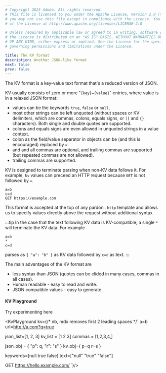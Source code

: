 ```yaml
---
# Copyright 2025 Adobe. All rights reserved.
# This file is licensed to you under the Apache License, Version 2.0 (the "License");
# you may not use this file except in compliance with the License. You may obtain a copy
# of the License at http://www.apache.org/licenses/LICENSE-2.0

# Unless required by applicable law or agreed to in writing, software distributed under
# the License is distributed on an "AS IS" BASIS, WITHOUT WARRANTIES OR REPRESENTATIONS
# OF ANY KIND, either express or implied. See the License for the specific language
# governing permissions and limitations under the License.

title: The KV format
description: Another JSON-like format
next: false
prev: false
---
```



The KV format is a key-value text format that's a reduced version of JSON.

KV usually consists of zero or more "`{key}={value}`" entries, where value is in a relaxed JSON format:
- values can be the keywords `true`, `false` or `null`,
- most other strings can be left unquoted (without spaces or KV delimiters, which are commas, colons, equals signs,
  or `[]` and `{}` characters).  Both single and double quotes are supported.
- colons and equals signs are even allowed in unquoted strings in a value context.
- colon as the field/value separator in objects can be (and this is encouraged) replaced by `=`.
- and and all commas are optional, and trailing commas are supported (but repeated commas are not allowed).
- trailing commas are supported.

KV is designed to terminate parsing when non-KV data follows it.
For example, `kv` values can preceed an HTTP request because `GET` is not followed by `=`.

```text /.=./
a=b
c=d
GET https://example.com
```

This format is accepted at the top of any pardon `.http` template and allows
us to specify values directly above the request without additional syntax.

:::tip
In the case that the text following KV data is KV-compatible, a single `*`
will terminate the KV data. For example
```
a=b
*
c=d
```
parses as `{ "a": "b" }` as KV data followed by `c=d` as text.
:::

The main advantages of the KV format are

- less syntax than JSON (quotes can be elided in many cases, commas in all cases).
- Human readable - easy to read and write.
- JSON compatible values - easy to generate

#### KV Playground

Try experimenting here

<KvPlayground kv={/* nb, mdx removes first 2 leading spaces */`
  a=b
  url=http://a.com?q=true

  json_list=[1, 2, 3]
  kv_list = [1 2 3]
  commas = [1,2,3,4,]

  json_obj = { "p": q, "r": "s" }
  kv_obj={ p=q r=s }

  keywords=[null true false]
  text=["null" "true" "false"]

  GET https://hello.example.com/
`}/>
